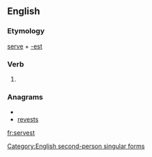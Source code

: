 ==English==

===Etymology===
[[serve]] + [[-est]]

===Verb===
{{infl|en|verb form}}

# {{archaic}} {{form of|Second-person singular simple present form of|serve}}

===Anagrams===
* {{alphagram|eersstv}}
* [[revests#English|revests]]

[[Category:English second-person singular forms]]

[[fr:servest]]